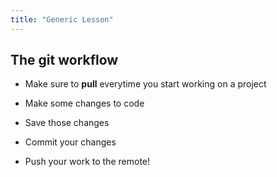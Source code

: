 ```yaml
---
title: "Generic Lesson"
---
```


## The git workflow

* Make sure to **pull** everytime you start working on a project

* Make some changes to code

* Save those changes

* Commit your changes

* Push your work to the remote!

